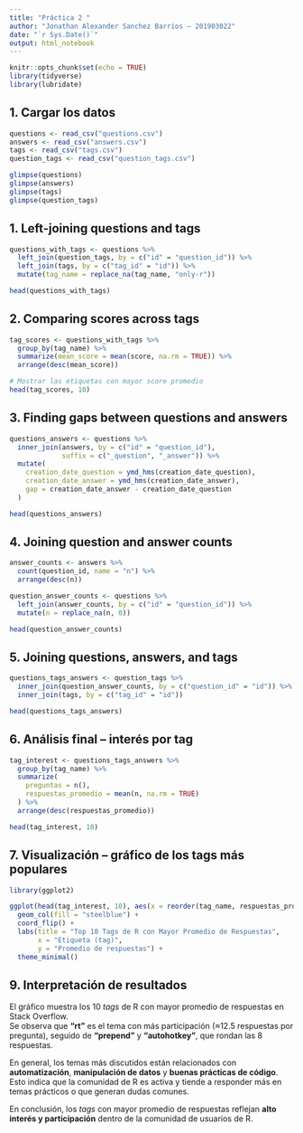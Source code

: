 ```yaml
---
title: "Práctica 2 "
author: "Jonathan Alexander Sanchez Barrios – 201903022"
date: "`r Sys.Date()`"
output: html_notebook
---
```


```r
knitr::opts_chunk$set(echo = TRUE)
library(tidyverse)
library(lubridate)
```

## 1. Cargar los datos

```r
questions <- read_csv("questions.csv")
answers <- read_csv("answers.csv")
tags <- read_csv("tags.csv")
question_tags <- read_csv("question_tags.csv")

glimpse(questions)
glimpse(answers)
glimpse(tags)
glimpse(question_tags)
```

## 1. Left-joining questions and tags

```r
questions_with_tags <- questions %>%
  left_join(question_tags, by = c("id" = "question_id")) %>%
  left_join(tags, by = c("tag_id" = "id")) %>%
  mutate(tag_name = replace_na(tag_name, "only-r"))

head(questions_with_tags)
```

## 2. Comparing scores across tags

```r
tag_scores <- questions_with_tags %>%
  group_by(tag_name) %>%
  summarize(mean_score = mean(score, na.rm = TRUE)) %>%
  arrange(desc(mean_score))

# Mostrar las etiquetas con mayor score promedio
head(tag_scores, 10)
```

## 3. Finding gaps between questions and answers

```r
questions_answers <- questions %>%
  inner_join(answers, by = c("id" = "question_id"),
             suffix = c("_question", "_answer")) %>%
  mutate(
    creation_date_question = ymd_hms(creation_date_question),
    creation_date_answer = ymd_hms(creation_date_answer),
    gap = creation_date_answer - creation_date_question
  )

head(questions_answers)
```

## 4. Joining question and answer counts

```r
answer_counts <- answers %>%
  count(question_id, name = "n") %>%
  arrange(desc(n))

question_answer_counts <- questions %>%
  left_join(answer_counts, by = c("id" = "question_id")) %>%
  mutate(n = replace_na(n, 0))

head(question_answer_counts)
```

## 5. Joining questions, answers, and tags

```r
questions_tags_answers <- question_tags %>%
  inner_join(question_answer_counts, by = c("question_id" = "id")) %>%
  inner_join(tags, by = c("tag_id" = "id"))

head(questions_tags_answers)
```

## 6. Análisis final – interés por tag

```r
tag_interest <- questions_tags_answers %>%
  group_by(tag_name) %>%
  summarize(
    preguntas = n(),
    respuestas_promedio = mean(n, na.rm = TRUE)
  ) %>%
  arrange(desc(respuestas_promedio))

head(tag_interest, 10)
```

## 7. Visualización – gráfico de los tags más populares

```r
library(ggplot2)

ggplot(head(tag_interest, 10), aes(x = reorder(tag_name, respuestas_promedio), y = respuestas_promedio)) +
  geom_col(fill = "steelblue") +
  coord_flip() +
  labs(title = "Top 10 Tags de R con Mayor Promedio de Respuestas",
       x = "Etiqueta (tag)",
       y = "Promedio de respuestas") +
  theme_minimal()
```
## 9. Interpretación de resultados

El gráfico muestra los 10 *tags* de R con mayor promedio de respuestas en Stack Overflow.  
Se observa que **“rt”** es el tema con más participación (≈12.5 respuestas por pregunta), seguido de **“prepend”** y **“autohotkey”**, que rondan las 8 respuestas.

En general, los temas más discutidos están relacionados con **automatización**, **manipulación de datos** y **buenas prácticas de código**.  
Esto indica que la comunidad de R es activa y tiende a responder más en temas prácticos o que generan dudas comunes.

En conclusión, los *tags* con mayor promedio de respuestas reflejan **alto interés y participación** dentro de la comunidad de usuarios de R.
